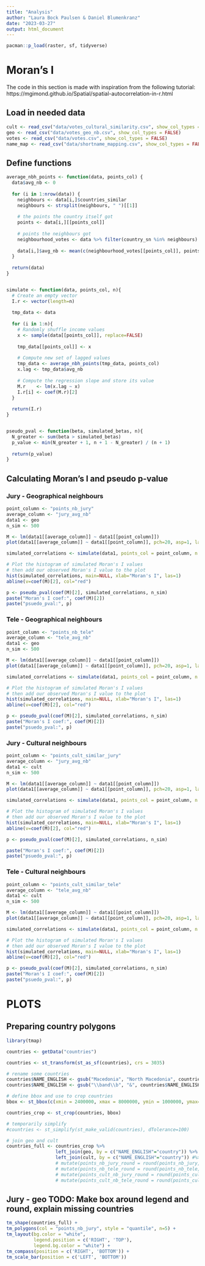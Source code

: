 ```yaml
---
title: "Analysis"
author: "Laura Bock Paulsen & Daniel Blumenkranz"
date: "2023-03-27"
output: html_document
---
```


```r
pacman::p_load(raster, sf, tidyverse)
```

# Moran's I
The code in this section is made with inspiration from the following tutorial: https://mgimond.github.io/Spatial/spatial-autocorrelation-in-r.html

## Load in needed data
```r
cult <- read_csv("data/votes_cultural_similarity.csv", show_col_types = FALSE)
geo <- read_csv("data/votes_geo_nb.csv", show_col_types = FALSE)
votes <- read_csv("data/votes.csv", show_col_types = FALSE)
name_map <- read_csv("data/shortname_mapping.csv", show_col_types = FALSE)
```

## Define functions
```r
average_nbh_points <- function(data, points_col) {
  data$avg_nb <- 0
  
  for (i in 1:nrow(data)) {
    neighbours <- data[i,]$countries_similar
    neighbours <- strsplit(neighbours, " ")[[1]]
    
    # the points the country itself got
    points <- data[i,][[points_col]]
    
    # points the neighbours got
    neighbourhood_votes <- data %>% filter(country_sn %in% neighbours)
    
    data[i,]$avg_nb <- mean(c(neighbourhood_votes[[points_col]], points), na.rm = TRUE)
  }
  
  return(data)
}


simulate <- function(data, points_col, n){
  # Create an empty vector
  I.r <- vector(length=n) 
  
  tmp_data <- data
  
  for (i in 1:n){
    # Randomly shuffle income values
    x <- sample(data[[points_col]], replace=FALSE)
    
    tmp_data[[points_col]] <- x
    
    # Compute new set of lagged values
    tmp_data <- average_nbh_points(tmp_data, points_col)
    x.lag <- tmp_data$avg_nb
    
    # Compute the regression slope and store its value
    M.r    <- lm(x.lag ~ x)
    I.r[i] <- coef(M.r)[2]
  }
  
  return(I.r)
}


pseudo_pval <- function(beta, simulated_betas, n){
  N_greater <- sum(beta > simulated_betas)
  p_value <- min(N_greater + 1, n + 1 - N_greater) / (n + 1)
  
  return(p_value)
}

```

## Calculating Moran's I and pseudo p-value
### Jury - Geographical neighbours
```r
point_column <- "points_nb_jury"
average_column <- "jury_avg_nb"
data1 <- geo
n_sim <- 500

M <- lm(data1[[average_column]] ~ data1[[point_column]])
plot(data1[[average_column]] ~ data1[[point_column]], pch=20, asp=1, las=1)

simulated_correlations <- simulate(data1, points_col = point_column, n = n_sim)

# Plot the histogram of simulated Moran's I values
# then add our observed Moran's I value to the plot
hist(simulated_correlations, main=NULL, xlab="Moran's I", las=1)
abline(v=coef(M)[2], col="red")

p <- pseudo_pval(coef(M)[2], simulated_correlations, n_sim)
paste("Moran's I coef:", coef(M)[2])
paste("psuedo_pval:", p)
```

### Tele - Geographical neighbours
```r
point_column <- "points_nb_tele"
average_column <- "tele_avg_nb"
data1 <- geo
n_sim <- 500

M <- lm(data1[[average_column]] ~ data1[[point_column]])
plot(data1[[average_column]] ~ data1[[point_column]], pch=20, asp=1, las=1)

simulated_correlations <- simulate(data1, points_col = point_column, n = n_sim)

# Plot the histogram of simulated Moran's I values
# then add our observed Moran's I value to the plot
hist(simulated_correlations, main=NULL, xlab="Moran's I", las=1)
abline(v=coef(M)[2], col="red")

p <- pseudo_pval(coef(M)[2], simulated_correlations, n_sim)
paste("Moran's I coef:", coef(M)[2])
paste("psuedo_pval:", p)
```

### Jury - Cultural neighbours
```r
point_column <- "points_cult_similar_jury"
average_column <- "jury_avg_nb"
data1 <- cult
n_sim <- 500

M <- lm(data1[[average_column]] ~ data1[[point_column]])
plot(data1[[average_column]] ~ data1[[point_column]], pch=20, asp=1, las=1)

simulated_correlations <- simulate(data1, points_col = point_column, n = n_sim)

# Plot the histogram of simulated Moran's I values
# then add our observed Moran's I value to the plot
hist(simulated_correlations, main=NULL, xlab="Moran's I", las=1)
abline(v=coef(M)[2], col="red")

p <- pseudo_pval(coef(M)[2], simulated_correlations, n_sim)

paste("Moran's I coef:", coef(M)[2])
paste("psuedo_pval:", p)
```
### Tele - Cultural neighbours
```r
point_column <- "points_cult_similar_tele"
average_column <- "tele_avg_nb"
data1 <- cult
n_sim <- 500

M <- lm(data1[[average_column]] ~ data1[[point_column]])
plot(data1[[average_column]] ~ data1[[point_column]], pch=20, asp=1, las=1)

simulated_correlations <- simulate(data1, points_col = point_column, n = n_sim)

# Plot the histogram of simulated Moran's I values
# then add our observed Moran's I value to the plot
hist(simulated_correlations, main=NULL, xlab="Moran's I", las=1)
abline(v=coef(M)[2], col="red")

p <- pseudo_pval(coef(M)[2], simulated_correlations, n_sim)
paste("Moran's I coef:", coef(M)[2])
paste("psuedo_pval:", p)
```

# PLOTS
## Preparing country polygons
```r
library(tmap)
```

```r
countries <- getData("countries")

countries <- st_transform(st_as_sf(countries), crs = 3035)

# rename some countries
countries$NAME_ENGLISH <- gsub("Macedonia", "North Macedonia", countries$NAME_ENGLISH)
countries$NAME_ENGLISH <- gsub("\\band\\b", "&", countries$NAME_ENGLISH)
```

```r
# define bbox and use to crop countries
bbox <- st_bbox(c(xmin = 2400000, xmax = 8000000, ymin = 1000000, ymax=6000000), crs = st_crs(3035))

countries_crop <- st_crop(countries, bbox)

# temporarily simplify
#countries <- st_simplify(st_make_valid(countries), dTolerance=100)

# join geo and cult
countries_full <- countries_crop %>% 
                  left_join(geo, by = c("NAME_ENGLISH"="country")) %>% 
                  left_join(cult, by = c("NAME_ENGLISH"="country")) #%>% 
                  # mutate(points_nb_jury_round = round(points_nb_jury, 1)) %>% 
                  # mutate(points_nb_tele_round = round(points_nb_tele, 1)) %>% 
                  # mutate(points_cult_nb_jury_round = round(points_cult_similar_jury, 1)) %>% 
                  # mutate(points_cult_nb_tele_round = round(points_cult_similar_tele, 1)) 
```


## Jury - geo TODO: Make box around legend and round, explain missing countries
```r
tm_shape(countries_full) +
tm_polygons(col = "points_nb_jury", style = "quantile", n=5) +
tm_layout(bg.color = "white",
          legend.position = c('RIGHT', 'TOP'),
          legend.bg.color = "white") +
tm_compass(position = c('RIGHT', 'BOTTOM')) +
tm_scale_bar(position = c('LEFT', 'BOTTOM'))
  
```

